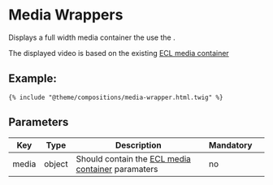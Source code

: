 # Media Wrappers

Displays a full width media container the use the .

The displayed video is based on the existing [ECL media container](https://ecl-twig-php.netlify.app/ec/?path=/story/components-media-container)

## Example:

```
{% include "@theme/compositions/media-wrapper.html.twig" %}
```

## Parameters

| Key   | Type   | Description                                                                                                                      | Mandatory |     |
| ----- | ------ | -------------------------------------------------------------------------------------------------------------------------------- | --------- | --- |
| media | object | Should contain the [ECL media container](https://ecl-twig-php.netlify.app/ec/?path=/story/components-media-container) paramaters | no        |     |
